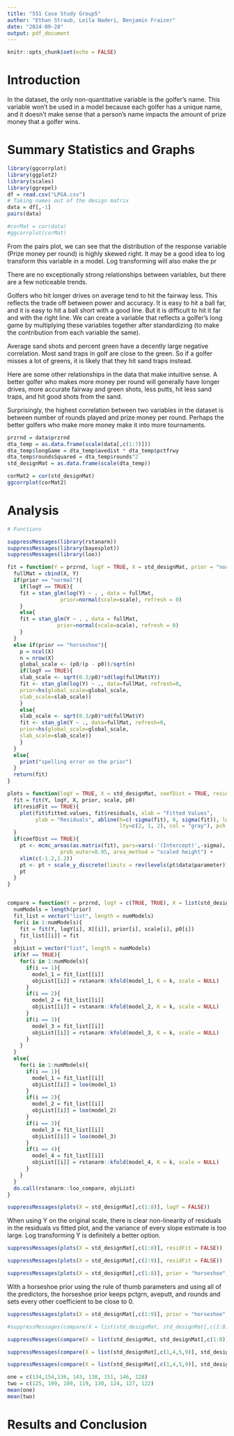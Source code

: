 ```yaml
---
title: "551 Case Study Group5"
author: "Ethan Straub, Leila Naderi, Benjamin Fraizer"
date: "2024-09-28"
output: pdf_document
---
```


```r
knitr::opts_chunk$set(echo = FALSE)
```

# Introduction

In the dataset, the only non-quantitative variable is the golfer's name. This variable won't be used in a model because each golfer has a unique name, and it doesn't make sense that a person's name impacts the amount of prize money that a golfer wins.

# Summary Statistics and Graphs

```r
library(ggcorrplot)
library(ggplot2) 
library(scales) 
library(ggrepel) 
df = read.csv("LPGA.csv")
# Taking names out of the design matrix
data = df[,-1]
pairs(data)
```

```r
#corMat = cor(data)
#ggcorrplot(corMat)
```

From the pairs plot, we can see that the distribution of the response variable (Prize money per round) is highly skewed right. It may be a good idea to log transform this variable in a model. Log transforming will also make the pr

There are no exceptionally strong relationships between variables, but there are a few noticeable trends. 

Golfers who hit longer drives on average tend to hit the fairway less. This reflects the trade off between power and accuracy. It is easy to hit a ball far, and it is easy to hit a ball short with a good line. But it is difficult to hit it far and with the right line. We can create a variable that reflects a golfer's long game by multiplying these variables together after standardizing (to make the contribution from each variable the same).

Average sand shots and percent green have a decently large negative correlation. Most sand traps in golf are close to the green. So if a golfer misses a lot of greens, it is likely that they hit sand traps instead.

Here are some other relationships in the data that make intuitive sense. A better golfer who makes more money per round will generally have longer drives, more accurate fairway and green shots, less putts, hit less sand traps, and hit good shots from the sand. 

Surprisingly, the highest correlation between two variables in the dataset is between number of rounds played and prize money per round. Perhaps the better golfers who make more money make it into more tournaments.



```r
przrnd = data$przrnd
dta_temp = as.data.frame(scale(data[,c(1:7)]))
dta_temp$longGame = dta_temp$avedist * dta_temp$pctfrwy
dta_temp$roundsSquared = dta_temp$rounds^2
std_designMat = as.data.frame(scale(dta_temp))

corMat2 = cor(std_designMat)
ggcorrplot(corMat2)
```


# Analysis

```r
# Functions

suppressMessages(library(rstanarm))
suppressMessages(library(bayesplot))
suppressMessages(library(loo))

fit = function(Y = przrnd, logY = TRUE, X = std_designMat, prior = "normal", scale = 2.5, p0 = 4){
  fullMat = cbind(X, Y)
  if(prior == "normal"){
    if(logY == TRUE){
    fit = stan_glm(log(Y) ~ . , data = fullMat, 
                 prior=normal(scale=scale), refresh = 0)
    }
    else{
    fit = stan_glm(Y ~ . , data = fullMat, 
                prior=normal(scale=scale), refresh = 0)
    }
  }
  else if(prior == "horseshoe"){
    p = ncol(X)
    n = nrow(X)
    global_scale <- (p0/(p - p0))/sqrt(n)
    if(logY == TRUE){
    slab_scale <- sqrt(0.3/p0)*sd(log(fullMat$Y))
    fit <- stan_glm(log(Y) ~ ., data=fullMat, refresh=0,
    prior=hs(global_scale=global_scale,
    slab_scale=slab_scale))
    }
    else{
    slab_scale <- sqrt(0.3/p0)*sd(fullMat$Y)
    fit <- stan_glm(Y ~ ., data=fullMat, refresh=0,
    prior=hs(global_scale=global_scale,
    slab_scale=slab_scale))
    }
  }
  else{
    print("spelling error on the prior")
  }
  return(fit)
}

plots = function(logY = TRUE, X = std_designMat, coefDist = TRUE, residFit = TRUE, Y = przrnd, prior = "normal", scale = 2.5, p0 = 4 ){
  fit = fit(Y, logY, X, prior, scale, p0)
  if(residFit == TRUE){
    plot(fit$fitted.values, fit$residuals, xlab = "Fitted Values", 
         ylab = "Residuals", abline(h=c(-sigma(fit), 0, sigma(fit)), lwd=3,
                                    lty=c(2, 1, 2), col = "gray"), pch = 16)
  }
  if(coefDist == TRUE){
    pt <- mcmc_areas(as.matrix(fit), pars=vars(-'(Intercept)',-sigma),
                 prob_outer=0.95, area_method = "scaled height") +
    xlim(c(-1.2,1.2))
    pt <- pt + scale_y_discrete(limits = rev(levels(pt$data$parameter))) +        ggtitle("Posterior Distribution of Slopes")
    pt
  }
}


compare = function(Y = przrnd, logY = c(TRUE, TRUE), X = list(std_designMat, std_designMat[,c(2:8)]), prior = c("normal", "horseshoe"), scale = c(.25, 1), p0 = c(4,4), kf = FALSE, k = 5){
  numModels = length(prior)
  fit_list = vector("list", length = numModels)
  for(i in 1:numModels){
    fit = fit(Y, logY[i], X[[i]], prior[i], scale[i], p0[i])
    fit_list[[i]] = fit
  }
  objList = vector("list", length = numModels)
  if(kf == TRUE){
    for(i in 1:numModels){
      if(i == 1){
        model_1 = fit_list[[i]]
        objList[[i]] = rstanarm::kfold(model_1, K = k, scale = NULL)
      }
      if(i == 2){
        model_2 = fit_list[[i]]
        objList[[i]] = rstanarm::kfold(model_2, K = k, scale = NULL)
      }
      if(i == 3){
        model_3 = fit_list[[i]]
        objList[[i]] = rstanarm::kfold(model_3, K = k, scale = NULL)
      }
    }
  }
  else{
    for(i in 1:numModels){
      if(i == 1){
        model_1 = fit_list[[i]]
        objList[[i]] = loo(model_1)
      }
      if(i == 2){
        model_2 = fit_list[[i]]
        objList[[i]] = loo(model_2)
      }
      if(i == 3){
        model_3 = fit_list[[i]]
        objList[[i]] = loo(model_3)
      }
      if(i == 4){
        model_4 = fit_list[[i]]
        objList[[i]] = rstanarm::kfold(model_4, K = k, scale = NULL)
      }
    }
  }
  do.call(rstanarm::loo_compare, objList)
}
```


```r
suppressMessages(plots(X = std_designMat[,c(1:8)], logY = FALSE))


```

When using Y on the original scale, there is clear non-linearity of residuals in the residuals vs fitted plot, and the variance of every slope estimate is too large. Log transforming Y is definitely a better option.

```r
suppressMessages(plots(X = std_designMat[,c(1:8)], residFit = FALSE))
```

```r
suppressMessages(plots(X = std_designMat[,c(2:9)], residFit = FALSE))
```


```r
suppressMessages(plots(X = std_designMat[,c(1:8)], prior = "horseshoe", residFit = FALSE))
```

With a horseshoe prior using the rule of thumb parameters and using all of the predictors, the horseshoe prior keeps pctgrn, aveputt, and rounds and sets every other coefficient to be close to 0.

```r
suppressMessages(plots(X = std_designMat[,c(1:9)], prior = "horseshoe", residFit = FALSE))
```

```r
#suppressMessages(compare(X = list(std_designMat, std_designMat[,c(1:8)], std_designMat[,c(1,4,5,9)], std_designMat[,c(1,4,5)]), prior = c("horseshoe", "horseshoe", "normal", "normal"), scale = c(0,0,2.5,2.5), p0 = c(4,4,4,3), logY = c(TRUE, TRUE, TRUE, TRUE)))
```

```r
suppressMessages(compare(X = list(std_designMat, std_designMat[,c(1:8)], std_designMat[,c(1,4,5,9)]), prior = c("horseshoe", "horseshoe", "normal"), scale = c(0,0,2.5), p0 = c(4,4,4), logY = c(TRUE, TRUE, TRUE)))
```
```r
suppressMessages(compare(X = list(std_designMat[,c(1,4,5,9)], std_designMat[,c(1,4,5)], std_designMat[,c(1,4,5,9)]), prior = c("normal", "normal", "normal"), scale = c(2.5,2.5,.25), p0 = c, logY = c(TRUE, TRUE, TRUE)))
```
```r
suppressMessages(compare(X = list(std_designMat[,c(1,4,5,9)], std_designMat[,c(1,4,5,9)], std_designMat[,c(1,4,5,9)]), prior = c("normal", "normal", "normal"), scale = c(0.4,.25, .1), logY = c(TRUE, TRUE, TRUE)))
```



```r
one = c(134,154,136, 143, 138, 151, 146, 128)
two = c(125, 109, 109, 119, 130, 124, 127, 122)
mean(one)
mean(two)
```



# Results and Conclusion
